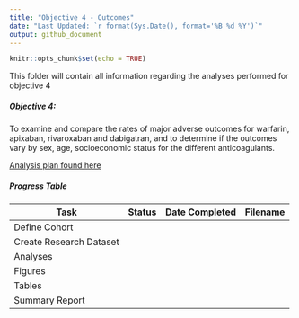 ```yaml
---
title: "Objective 4 - Outcomes"
date: "Last Updated: `r format(Sys.Date(), format='%B %d %Y')`"
output: github_document
---
```


```r
knitr::opts_chunk$set(echo = TRUE)
```

This folder will contain all information regarding the analyses performed for objective 4

##### Objective 4: 
To examine and compare the rates of major adverse outcomes for warfarin, apixaban, rivaroxaban and dabigatran, and to determine if the outcomes vary by sex, age, socioeconomic status for the different anticoagulants.

[Analysis plan found here](O4_Analysis_Plan.md)

##### Progress Table

|Task|Status|Date Completed|Filename|
|---|---|---|---|
|Define Cohort|||
|Create Research Dataset|||
|Analyses|||
|Figures|||
|Tables|||
|Summary Report|||
